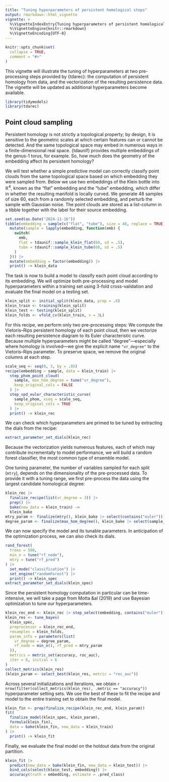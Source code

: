 ```yaml
---
title: "Tuning hyperparameters of persistent homological steps"
output: rmarkdown::html_vignette
vignette: >
  %\VignetteIndexEntry{Tuning hyperparameters of persistent homological steps}
  %\VignetteEngine{knitr::rmarkdown}
  %\VignetteEncoding{UTF-8}
---
```


```r
knitr::opts_chunk$set(
  collapse = TRUE,
  comment = "#>"
)
```

This vignette will illustrate the tuning of hyperparameters at two pre-processing steps provided by {tdarec}: the computation of persistent homology from data, and the vectorization of the resulting persistence data.
The vignette will be updated as additional hyperparameters become available.

```r
library(tidymodels)
library(tdarec)
```

## Point cloud sampling

Persistent homology is not strictly a topological property; by design, it is sensitive to the geometric scales at which certain features can or cannot be detected.
And the same topological space may embed in numerous ways in a finite-dimensional real space.
{tdaunif} provides multiple embeddings of the genus-1 torus, for example.
So, how much does the geometry of the embedding affect its persistent homology?

We will test whether a simple predictive model can correctly classify point clouds from the same topological space based on which embedding they were sampled from.
Below we use two embeddings of the Klein bottle into $\mathbb{R}^4$, known as the "flat" embedding and the "tube" embedding, which differ in whether the resulting manifold is locally curved.
We generate 48 samples of size 60, each from a randomly selected embedding, and perturb the sample with Gaussian noise.
The point clouds are stored as a list-column in a tibble together with the label for their source embedding.

```r
set.seed(as.Date("2024-11-16"))
tibble(embedding = sample(c("flat", "tube"), size = 48, replace = TRUE)) |> 
  mutate(sample = lapply(embedding, function(emb) {
    switch(
      emb,
      flat = tdaunif::sample_klein_flat(60, sd = .5),
      tube = tdaunif::sample_klein_tube(60, sd = .5)
    )
  })) |> 
  mutate(embedding = factor(embedding)) |> 
  print() -> klein_data
```

The task is now to build a model to classify each point cloud according to its embedding.
We will optimize both pre-processing and model hyperparameters within a training set using 3-fold cross-validation and evaluate the final model on a testing set.

```r
klein_split <- initial_split(klein_data, prop = .8)
klein_train <- training(klein_split)
klein_test <- testing(klein_split)
klein_folds <- vfold_cv(klein_train, v = 3L)
```

For this recipe, we perform only two pre-processing steps: We compute the Vietoris--Rips persistent homology of each point cloud, then we vectorize each resulting persistence diagram to its Euler characteristic curve.
Because multiple hyperparameters might be called "degree"---especially where homology is involved---we give the explicit name `"vr_degree"` to the Vietoris--Rips parameter.
To preserve space, we remove the original columns at each step.

```r
scale_seq <- seq(0, 3, by = .05)
recipe(embedding ~ sample, data = klein_train) |> 
  step_phom_point_cloud(
    sample, max_hom_degree = tune("vr_degree"),
    keep_original_cols = FALSE
  ) |> 
  step_vpd_euler_characteristic_curve(
    sample_phom, xseq = scale_seq,
    keep_original_cols = TRUE
  ) |> 
  print() -> klein_rec
```

We can check which hyperparameters are primed to be tuned by extracting the dials from the recipe:

```r
extract_parameter_set_dials(klein_rec)
```

Because the vectorization yields numerous features, each of which may contribute incrementally to model performance, we will build a random forest classifier, the most common type of ensemble model.

One tuning parameter, the number of variables sampled for each split (`mtry`), depends on the dimensionality of the pre-processed data.
To provide it with a tuning range, we first pre-process the data using the largest candidate homological degree:

```r
klein_rec |> 
  finalize_recipe(list(vr_degree = 3)) |> 
  prep() |> 
  bake(new_data = klein_train) ->
  klein_bake
mtry_param <- finalize(mtry(), klein_bake |> select(contains("euler")))
degree_param <- finalize(max_hom_degree(), klein_bake |> select(sample_phom))
```

We can now specify the model and its tunable parameters.
In anticipation of the optimization process, we can also check its dials.

```r
rand_forest(
  trees = 500,
  min_n = tune("rf_node"),
  mtry = tune("rf_pred")
) |> 
  set_mode("classification") |> 
  set_engine("randomForest") |> 
  print() -> klein_spec
extract_parameter_set_dials(klein_spec)
```

Since the persistent homology computation in particular can be time-intensive, we will take a page from Motta &al (2019) and use Bayesian optimization to tune our hyperparameters.
<!--FIXME: When `objective = "<some metric>"` is set, the following error is invariable:
Error in UseMethod("predict") : 
  no applicable method for 'predict' applied to an object of class "character"
-->

```r
klein_rec_end <- klein_rec |> step_select(embedding, contains("euler"))
klein_res <- tune_bayes(
  klein_spec,
  preprocessor = klein_rec_end,
  resamples = klein_folds,
  param_info = parameters(list(
    vr_degree = degree_param,
    rf_node = min_n(), rf_pred = mtry_param
  )),
  metrics = metric_set(accuracy, roc_auc),
  iter = 6, initial = 6
)
collect_metrics(klein_res)
(klein_param <- select_best(klein_res, metric = "roc_auc"))
```

Across several initializations and iterations, we obtain `r nrow(filter(collect_metrics(klein_res), .metric == "accuracy"))` hyperparameter setting sets.
We use the best of these to fit the recipe and model to the entire training set to obtain the final model.

```r
klein_fin <- prep(finalize_recipe(klein_rec_end, klein_param))
fit(
  finalize_model(klein_spec, klein_param),
  formula(klein_fin),
  data = bake(klein_fin, new_data = klein_train)
) |> 
  print() -> klein_fit
```

Finally, we evaluate the final model on the holdout data from the original partition.

```r
klein_fit |> 
  predict(new_data = bake(klein_fin, new_data = klein_test)) |> 
  bind_cols(select(klein_test, embedding)) |> 
  accuracy(truth = embedding, estimate = .pred_class)
```
